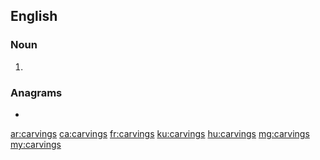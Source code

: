 ==English==

===Noun===
{{head|en|noun plural form}}

# {{plural of|carving|lang=en}}

===Anagrams===
* {{l|en|cravings}}

[[ar:carvings]]
[[ca:carvings]]
[[fr:carvings]]
[[ku:carvings]]
[[hu:carvings]]
[[mg:carvings]]
[[my:carvings]]